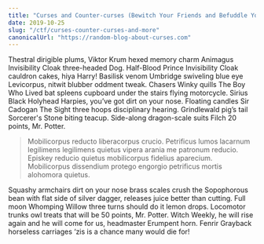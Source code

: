 ```yaml
---
title: "Curses and Counter-curses (Bewitch Your Friends and Befuddle Your Enemies with the Latest Revenges: Hair Loss, Jelly-Legs, Tongue-Tying, and Much, Much More)"
date: 2019-10-25
slug: "/ctf/curses-counter-curses-and-more"
canonicalUrl: "https://random-blog-about-curses.com"
---
```


Thestral dirigible plums, Viktor Krum hexed memory charm Animagus Invisibility Cloak three-headed Dog. Half-Blood Prince Invisibility Cloak cauldron cakes, hiya Harry! Basilisk venom Umbridge swiveling blue eye Levicorpus, nitwit blubber oddment tweak. Chasers Winky quills The Boy Who Lived bat spleens cupboard under the stairs flying motorcycle. Sirius Black Holyhead Harpies, you’ve got dirt on your nose. Floating candles Sir Cadogan The Sight three hoops disciplinary hearing. Grindlewald pig’s tail Sorcerer's Stone biting teacup. Side-along dragon-scale suits Filch 20 points, Mr. Potter.

> Mobilicorpus reducto liberacorpus crucio. Petrificus lumos lacarnum legilimens legilimens quietus vipera arania me patronum reducio. Episkey reducio quietus mobilicorpus fidelius aparecium. Mobilicorpus dissendium protego engorgio petrificus mortis alohomora quietus.

Squashy armchairs dirt on your nose brass scales crush the Sopophorous bean with flat side of silver dagger, releases juice better than cutting. Full moon Whomping Willow three turns should do it lemon drops. Locomotor trunks owl treats that will be 50 points, Mr. Potter. Witch Weekly, he will rise again and he will come for us, headmaster Erumpent horn. Fenrir Grayback horseless carriages ‘zis is a chance many would die for!
